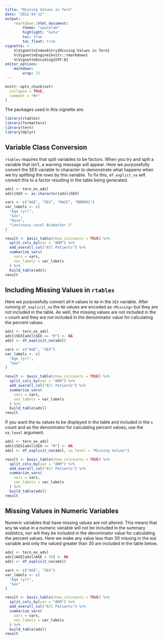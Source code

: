 ```yaml
---
title: "Missing Values in Tern"
date: "2022-04-12"
output:
    rmarkdown::html_document:
        theme: "spacelab"
        highlight: "kate"
        toc: true
        toc_float: true
vignette: >
    %\VignetteIndexEntry{Missing Values in Tern}
    %\VignetteEngine{knitr::rmarkdown}
    %\VignetteEncoding{UTF-8}
editor_options:
    markdown: 
        wrap: 72
---
```


```r
knitr::opts_chunk$set(
  collapse = TRUE,
  comment = "#>"
)
```

The packages used in this vignette are:

```r
library(rtables)
library(formatters)
library(tern)
library(dplyr)
```

## Variable Class Conversion

`rtables` requires that split variables to be factors. When you try and split a variable that 
isn't, a warning message will appear. Here we purposefully convert the SEX variable to character 
to demonstrate what happens when we try splitting the rows by this variable. To fix this,
`df_explict_na` will convert this to a factor resulting in the table being generated.

```r
adsl <- tern_ex_adsl
adsl$SEX <- as.character(adsl$SEX)

vars <- c("AGE", "SEX", "RACE", "BMRKR1")
var_labels <- c(
  "Age (yr)",
  "Sex",
  "Race",
  "Continous Level Biomarker 1"
)

result <- basic_table(show_colcounts = TRUE) %>%
  split_cols_by(var = "ARM") %>%
  add_overall_col("All Patients") %>%
  summarize_vars(
    vars = vars,
    var_labels = var_labels
  ) %>%
  build_table(adsl)
result
```

## Including Missing Values in `rtables`

Here we purposefully convert all `M` values to `NA` in the `SEX` variable.
After running `df_explicit_na` the `NA` values are encoded as `<Missing>` but they are not
included in the table. As well, the missing values are not included in the `n` count and they 
are not included in the denominator value for calculating the percent values.

```r
adsl <- tern_ex_adsl
adsl$SEX[adsl$SEX == "M"] <- NA
adsl <- df_explicit_na(adsl)

vars <- c("AGE", "SEX")
var_labels <- c(
  "Age (yr)",
  "Sex"
)

result <- basic_table(show_colcounts = TRUE) %>%
  split_cols_by(var = "ARM") %>%
  add_overall_col("All Patients") %>%
  summarize_vars(
    vars = vars,
    var_labels = var_labels
  ) %>%
  build_table(adsl)
result
```

If you want the `Na` values to be displayed in the table and included in the `n` count
and as the denominator for calculating percent values, use the `na_level` argument.

```r
adsl <- tern_ex_adsl
adsl$SEX[adsl$SEX == "M"] <- NA
adsl <- df_explicit_na(adsl, na_level = "Missing Values")

result <- basic_table(show_colcounts = TRUE) %>%
  split_cols_by(var = "ARM") %>%
  add_overall_col("All Patients") %>%
  summarize_vars(
    vars = vars,
    var_labels = var_labels
  ) %>%
  build_table(adsl)
result
```

## Missing Values in Numeric Variables

Numeric variables that have missing values are not altered. This means that any `NA` value in
a numeric variable will not be included in the summary statistics, nor will they be included
in the denominator value for calculating the percent values. Here we make any value less than 30
missing in the `AGE` variable and only the valued greater than 30 are included in the table below.

```r
adsl <- tern_ex_adsl
adsl$AGE[adsl$AGE < 30] <- NA
adsl <- df_explicit_na(adsl)

vars <- c("AGE", "SEX")
var_labels <- c(
  "Age (yr)",
  "Sex"
)

result <- basic_table(show_colcounts = TRUE) %>%
  split_cols_by(var = "ARM") %>%
  add_overall_col("All Patients") %>%
  summarize_vars(
    vars = vars,
    var_labels = var_labels
  ) %>%
  build_table(adsl)
result
```
